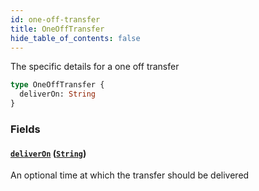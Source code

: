 ```yaml
---
id: one-off-transfer
title: OneOffTransfer
hide_table_of_contents: false
---
```



The specific details for a one off transfer

```graphql
type OneOffTransfer {
  deliverOn: String
}
```


### Fields

#### [`deliverOn`](#) ([`String`](/docs/testnet/graphql/scalars/string))

An optional time at which the transfer should be delivered




